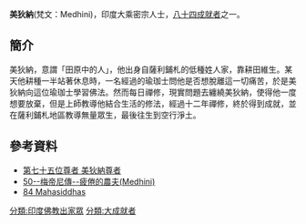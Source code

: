 '''美狄納'''(梵文：Medhini)，印度大乘密宗人士，[[八十四大成就者|八十四成就者]]之一。
==簡介==
美狄納，意謂「田原中的人」，他出身自薩利鋪札的低種姓人家，靠耕田維生。某天他耕種一半站著休息時，一名經過的瑜珈士問他是否想脫離這一切痛苦，於是美狄納向這位瑜珈士學習佛法。然而每日禪修，現實問題去纏繞美狄納，使得他一度想要放棄，但是上師教導他結合生活的修法，經過十二年禪修，終於得到成就，並在薩利鋪札地區教導無量眾生，最後往生到空行淨土。

==參考資料==
{{reflist}}
*[http://www.lopon.org.tw/teachings/page2_1.aspx?cid=100&lid=101&id=4730 第七十五位尊者 美狄納尊者] {{Wayback|url=http://www.lopon.org.tw/teachings/page2_1.aspx?cid=100&lid=101&id=4730 |date=20160214210530 }}
*[http://www.karmapa-news.com/page3_8_50.php 50--梅帝尼傳--疲倦的農夫(Medhini)]{{dead link|date=2018年4月 |bot=InternetArchiveBot |fix-attempted=yes }}
*[http://www.tsemrinpoche.com/tsem-tulku-rinpoche/buddhas-dharma/vajradhara-and-84-mahasiddhas.html 84 Mahasiddhas] {{Wayback|url=http://www.tsemrinpoche.com/tsem-tulku-rinpoche/buddhas-dharma/vajradhara-and-84-mahasiddhas.html |date=20140905044317 }}
{{84Buddhist}}
[[分類:印度佛教出家眾|分類:印度佛教出家眾]]
[[分類:大成就者|分類:大成就者]]